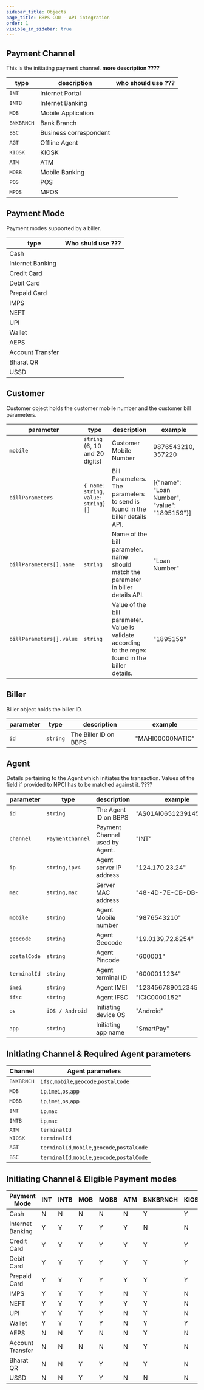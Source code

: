 ```yaml
---
sidebar_title: Objects
page_title: BBPS COU — API integration
order: 1
visible_in_sidebar: true
---
```


## Payment Channel

This is the initiating payment channel. ****more description ????****

| type       | description            | who should use ??? |
|------------|------------------------|--------------------|
| `INT`      | Internet Portal        |                    |
| `INTB`     | Internet Banking       |                    |
| `MOB`      | Mobile Application     |                    |
| `BNKBRNCH` | Bank Branch            |                    |
| `BSC`      | Business correspondent |                    |
| `AGT`      | Offline Agent          |                    |
| `KIOSK`    | KIOSK                  |                    |
| `ATM`      | ATM                    |                    |
| `MOBB`     | Mobile Banking         |                    |
| `POS`      | POS                    |                    |
| `MPOS`     | MPOS                   |                    |


## Payment Mode

Payment modes supported by a biller.

| type             | Who shuld use ??? |
|------------------|-------------------|
| Cash             |                   |
| Internet Banking |                   |
| Credit Card      |                   |
| Debit Card       |                   |
| Prepaid Card     |                   |
| IMPS             |                   |
| NEFT             |                   |
| UPI              |                   |
| Wallet           |                   |
| AEPS             |                   |
| Account Transfer |                   |
| Bharat QR        |                   |
| USSD             |                   |




## Customer

Customer object holds the customer mobile number and the customer bill parameters.

| parameter                | type                               | description                                                                                        | example                                       |
|--------------------------|------------------------------------|----------------------------------------------------------------------------------------------------|-----------------------------------------------|
| `mobile`                 | `string` (6, 10 and 20 digits)     | Customer Mobile Number                                                                             | 9876543210, 357220                            |
| `billParameters`         | `{ name: string, value: string}[]` | Bill Parameters. The parameters to send is found in the biller details API.                        | [{"name": "Loan Number", "value": "1895159"}] |
| `billParameters[].name`  | `string`                           | Name of the bill parameter. name should match the parameter in biller details API.                 | "Loan Number"                                 |
| `billParameters[].value` | `string`                           | Value of the bill parameter. Value is validate according to the regex found in the biller details. | "1895159"                                     |


## Biller

Biller object holds the biller ID.

| parameter | type     | description           | example          |
|-----------|----------|-----------------------|------------------|
| `id`      | `string` | The Biller ID on BBPS | "MAHI00000NATIC" |


## Agent

Details pertaining to the Agent which initiates the
transaction. Values of the field if provided to NPCI has to be matched
against it. ????


| parameter    | type                | description                    | example                |
|--------------|---------------------|--------------------------------|------------------------|
| `id`         | `string`            | The Agent ID on BBPS           | "AS01AI06512391457204" |
| `channel`    | `PaymentChannel`    | Payment Channel used by Agent. | "INT"                  |
| `ip`         | `string,ipv4`       | Agent server IP address        | "124.170.23.24"        |
| `mac`        | `string,mac`        | Server MAC address             | "48-4D-7E-CB-DB-6F"    |
| `mobile`     | `string`            | Agent Mobile number            | "9876543210"           |
| `geocode`    | `string`            | Agent Geocode                  | "19.0139,72.8254"      |
| `postalCode` | `string`            | Agent Pincode                  | "600001"               |
| `terminalId` | `string`            | Agent terminal ID              | "6000011234"           |
| `imei`       | `string`            | Agent IMEI                     | "123456789012345"      |
| `ifsc`       | `string`            | Agent IFSC                     | "ICIC0000152"          |
| `os`         | `iOS / Android`     | Initiating device OS           | "Android"              |
| `app`        | `string`            | Initiating app name            | "SmartPay"             |


## Initiating Channel & Required Agent parameters

| Channel    | Agent parameters                             |
|------------|----------------------------------------------|
| `BNKBRNCH` | `ifsc`,`mobile`,`geocode`,`postalCode`       |
| `MOB`      | `ip`,`imei`,`os`,`app`                       |
| `MOBB`     | `ip`,`imei`,`os`,`app`                       |
| `INT`      | `ip`,`mac`                                   |
| `INTB`     | `ip`,`mac`                                   |
| `ATM`      | `terminalId`                                 |
| `KIOSK`    | `terminalId`                                 |
| `AGT`      | `terminalId`,`mobile`,`geocode`,`postalCode` |
| `BSC`      | `terminalId`,`mobile`,`geocode`,`postalCode` |

## Initiating Channel & Eligible Payment modes

| Payment Mode     | INT | INTB | MOB | MOBB | ATM | BNKBRNCH | KIOSK | AGT | BSC |
|------------------|-----|------|-----|------|-----|----------|-------|-----|-----|
| Cash             | N   | N    | N   | N    | N   | Y        | Y     | Y   | Y   |
| Internet Banking | Y   | Y    | Y   | Y    | Y   | N        | N     | N   | N   |
| Credit Card      | Y   | Y    | Y   | Y    | Y   | Y        | Y     | Y   | Y   |
| Debit Card       | Y   | Y    | Y   | Y    | Y   | Y        | Y     | Y   | Y   |
| Prepaid Card     | Y   | Y    | Y   | Y    | Y   | Y        | Y     | Y   | Y   |
| IMPS             | Y   | Y    | Y   | Y    | N   | Y        | N     | Y   | Y   |
| NEFT             | Y   | Y    | Y   | Y    | Y   | Y        | N     | Y   | Y   |
| UPI              | Y   | Y    | Y   | Y    | N   | Y        | N     | Y   | Y   |
| Wallet           | Y   | Y    | Y   | Y    | N   | Y        | Y     | Y   | Y   |
| AEPS             | N   | N    | Y   | N    | N   | Y        | N     | Y   | Y   |
| Account Transfer | N   | N    | N   | N    | N   | Y        | N     | N   | Y   |
| Bharat QR        | N   | N    | Y   | Y    | N   | Y        | N     | Y   | Y   |
| USSD             | N   | N    | Y   | Y    | N   | N        | N     | N   | N   |
